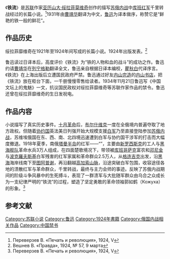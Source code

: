 《'''铁流'''》是[[苏联|苏联]]作家[[亚历山大·绥拉菲莫维奇|亚历山大·绥拉菲莫维奇]]创作的描写[[苏俄内战|苏俄内战]]中[[库班|库班]][[苏联红军|红军]]千里转战经过的长篇小说。<ref>Переверзев В. «Печать и революция», 1924, V</ref>1931年由[[曹靖华|曹靖华]]翻译为中文，[[鲁迅|鲁迅]]为译本做序，称赞它是“鲜艳的铁一般的鲜花”。
 
==作品历史== 
绥拉菲靡维奇在1921年至1924年间写成的长篇小说。1924年出版发表。<ref>Вешнев В. «Правда», 1924, № 57, 9 марта</ref>

鲁迅读过日译本后，高度评价《铁流》为“铁的人物和血的战斗”的成功之作。鲁迅约请[[曹靖华|曹靖华]]在[[列宁格勒|列宁格勒]]翻译全文，鲁迅亲自根据日译本编校，[[瞿秋白|瞿秋白]]代译序言。《铁流》在上海出版后立遭国民政府严禁。鲁迅通过好友[[内山完造|内山完造]]的[[内山书店|内山书店]]，把《铁流》放在柜台下面，一千册慢慢零售给读者。1934年11月21日鲁迅写《中国文坛上的鬼魅》一文，抗议国民政权对绥拉菲靡维奇等苏联作家作品的禁令。鲁迅还曾在绥拉菲靡维奇的生日发祝电。
<!--
鲁迅在《铁流》的译介、出版、宣传、流通、抗争方面付出了巨大的精力。1932年4月23日，鲁迅信告曹靖华，因受“一·二八”战事影响，《铁流》以及《毁灭》销路不畅，拟将存书折半售给[[光华书局|光华书局]]。鲁迅在6月18日致[[台静农|台静农]]的信中说:《铁流》与《毁灭》“两书皆自校自印，但仍为商店所欺，绩不偿劳，……自印之二书，则用钱千元，而至今收回者只二百。”后鲁迅发现北平书商盗印《铁流》，“坏字错字，弄得一塌糊涂”。可就连这样的翻版书，也遭到当局没收。于是鲁迅在6月22日将《铁流》纸型售给光华书局印行普及本，以进行抵制(但光华版《铁流》装校草率，靖华称为骗印)。25日收光华书局《铁流》版税。7月6日，将自己珍藏的日译本《铁流》寄给曹靖华，托他转赠绥拉菲摩维支(以前曹氏曾托鲁迅代购日译本)。11日收到台静农从北平寄来的《铁流》盗版本，8月4日给曹靖华寄去。此后在多种场合对《铁流》进行过评价。-->
==作品内容==
小说描写了真实历史事件。[[十月革命|十月革命]]后，[[布尔什维克|布尔什维克]]一度在全俄境内普遍夺取了地方政权。但随着[[协约国|协约国]]英法美日列强开始大规模支援[[白军|白军]]乃至直接登陆参加[[苏俄内战|苏俄内战]]，苏维埃俄国在东、西、南、北四境迅速遭到白军与协约国干涉军的打击而大幅度撤退。1918年夏季，南俄[[塔曼半岛|塔曼半岛]]的红军——“{{tsl|en|Taman Army|达曼军}}”，主要由[[新罗西斯克|新罗西斯克]]的工人与[[黑海舰队|黑海舰队]]革命水兵3万人组成，在四面楚歌境况下，带领被[[库班哥萨克|库班哥萨克]]富农和[[邓尼金|邓尼金]]与[[維克托·列昂尼多維奇·波克羅夫斯基|波克羅夫斯基]]白军残害的红军家属和革命群众2.5万人，从[[格连吉克|格连吉克]]出发，沿[[黑海|黑海]]海岸线南下至[[图阿普谢|图阿普谢]]，再沿{{tsl|ru||图阿普谢-阿尔马普尔铁路}}翻越[[高加索山脉|高加索山脉]]，沿途突破白军包围，收容途径各地的溃散红军与革命群众，千里转战，最终与{{tsl|ru|Красная армия Северного Кавказа|北高加索红军}}主力会师的事迹。反映了苏俄内战期间的阶级斗争风暴中的生死搏斗，表现了一群溃军与大批随军群众由乌合之众成长为一支纪律严明的“铁流”的过程，塑造了坚定勇敢的革命领袖郭如鹤（Кожуха）的形象。<ref> Переверзев В. «Печать и революция», 1924, V</ref>
==参考文献==
<references/>
[[Category:苏联小说|Category:苏联小说]]
[[Category:鲁迅|Category:鲁迅]]
[[Category:1924年書籍|Category:1924年書籍]]
[[Category:俄国内战相关作品|Category:俄国内战相关作品]]
[[Category:中国禁书|Category:中国禁书]]